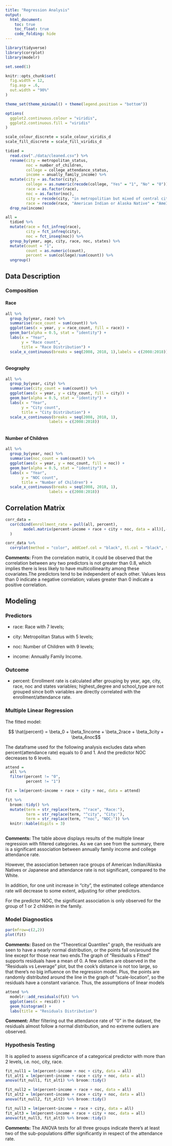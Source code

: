 ```yaml
---
title: "Regression Analysis"
output: 
  html_document:
    toc: true
    toc_float: true
    code_folding: hide
---
```


```r
library(tidyverse)
library(corrplot)
library(modelr)

set.seed(1)

knitr::opts_chunk$set(
  fig.width = 12,
  fig.asp = .6,
  out.width = "90%"
)

theme_set(theme_minimal() + theme(legend.position = "bottom"))

options(
  ggplot2.continuous.colour = "viridis",
  ggplot2.continuous.fill = "viridis"
)

scale_colour_discrete = scale_colour_viridis_d
scale_fill_discrete = scale_fill_viridis_d
```

```r
tidied = 
  read.csv("./data/cleaned.csv") %>%
  rename(city = metropolitan_status,
         noc = number_of_children,
         college = college_attendance_status,
         income = anually_family_income) %>%
  mutate(city = as.factor(city),
         college = as.numeric(recode(college, "Yes" = "1", "No" = "0")),
         race = as.factor(race),
         noc = as.factor(noc),
         city = recode(city, "in metropolitian but mixed of central city" = "metro mixed central", "in metropolitan and central city" = "metro & central", "in metropolitan but not in central city" = "metro not central", "mixed of metropolitian status" = "mixed metro", "Not in metropolitan area" = "non-metro"),
         race = recode(race, "American Indian or Alaska Native" = "AmeInd/AK", "Other Asian or Pacific Islander" = "Asian/Pacific", "in metropolitian but not in central city" = "metro not central")) %>%
  drop_na(income)

all = 
  tidied %>%
  mutate(race = fct_infreq(race),
         city = fct_infreq(city),
         noc = fct_inseq(noc)) %>%
  group_by(year, age, city, race, noc, states) %>%
  mutate(count = "1",
         count = as.numeric(count),
         percent = sum(college)/sum(count)) %>%
  ungroup()
```

## Data Description


### Composition

#### Race 

```r
all %>%
  group_by(year, race) %>%
  summarise(race_count = sum(count)) %>%
  ggplot(aes(x = year, y = race_count, fill = race)) +
  geom_bar(alpha = 0.5, stat = "identity") +
  labs(x = "Year",
       y = "Race count",
       title = "Race Distribution") +
  scale_x_continuous(breaks = seq(2008, 2018, 1),labels = c(2008:2018)) 
        
```


#### Geography

```r
all %>%
  group_by(year, city) %>%
  summarise(city_count = sum(count)) %>%
  ggplot(aes(x = year, y = city_count, fill = city)) +
  geom_bar(alpha = 0.5, stat = "identity") +
  labs(x = "Year",
       y = "City count",
       title = "City Distribution") +
  scale_x_continuous(breaks = seq(2008, 2018, 1),
                   labels = c(2008:2018)) 
     
```


#### Number of Children

```r
all %>%
  group_by(year, noc) %>%
  summarise(noc_count = sum(count)) %>%
  ggplot(aes(x = year, y = noc_count, fill = noc)) +
  geom_bar(alpha = 0.5, stat = "identity") +
  labs(x = "Year",
       y = "NOC count",
       title = "Number of Children") +
  scale_x_continuous(breaks = seq(2008, 2018, 1),
                   labels = c(2008:2018)) 
```


## Correlation Matrix


```r
corr_data = 
  cor(cbind(enrollment_rate = pull(all, percent),
        model.matrix(percent~income + race + city + noc, data = all)[,-1])
  )

corr_data %>% 
  corrplot(method = "color", addCoef.col = "black", tl.col = "black", tl.srt = 45, insig = "blank" , number.cex = 0.7, diag = FALSE)


```

**Comments:** From the correlation matrix, it could be observed that the correlation between any two predictors is not greater than 0.8, which implies there is less likely to have multicollinearity among these covariates.The predictors tend to be independent of each other.  Values less than 0 indicate a negative correlation; values greater than 0 indicate a positive correlation. 


## Modeling


### Predictors

* race: Race with 7 levels;

* city: Metropolitan Status with 5 levels;

* noc: Number of Children with 9 levels;

* income: Annually Family Income.

### Outcome

* percent: Enrollment rate is calculated after grouping by year, age, city, race, noc and states variables; highest_degree and school_type are not grouped since both variables are directly correlated with the enrollment/attendance rate. 


### Multiple Linear Regression 

The fitted model:

$$ \hat{percent} = \beta_0 + \beta_1income + \beta_2race + \beta_3city + \beta_4noc$$

The dataframe used for the following analysis excludes data when percent(attendance rate) equals to 0 and 1. And the predictor NOC decreases to 6 levels.

```r
attend = 
  all %>%
  filter(percent != "0",
         percent != "1")
```

```r
fit = lm(percent~income + race + city + noc, data = attend)

fit %>%
  broom::tidy() %>%
  mutate(term = str_replace(term, "^race", "Race:"),
         term = str_replace(term, "^city", "City:"),
         term = str_replace(term, "^noc", "NOC:")) %>%
  knitr::kable(digits = 3)
  
```

**Comments:** The table above displays results of the multiple linear regression with filtered categories. As we can see from the summary, there is a significant association between annually family income and college attendance rate.

However, the association between race groups of American Indian/Alaska Natives or Japanese and attendance rate is not significant, compared to the White.

In addition, for one unit increase in "city", the estimated college attendance rate will decrease to some extent, adjusting for other predictors.

For the predictor NOC, the significant association is only observed for the group of 1 or 2 children in the family.


### Model Diagnostics

```r
par(mfrow=c(2,2))
plot(fit)
```

**Comments:** Based on the "Theoretical Quantiles" graph, the residuals are seen to have a nearly normal distribution, or the points fall on/around the line except for those near two ends.The graph of "Residuals s Fitted" supports residuals have a mean of 0. A few outliers are observed in the "Residuals vs Leverage" plot, but the cook's distance is not too large, so that there's no big influence on the regression model. Plus, the points are randomly distributed around the line in the graph of "scale-location", so the residuals have a constant variance. Thus, the assumptions of linear models


```r

attend %>%
  modelr::add_residuals(fit) %>%
  ggplot(aes(x = resid)) +
  geom_histogram() +
  labs(title = "Residuals Distribution")

```

**Comment:** After filtering out the attendance rate of "0" in the dataset, the residuals almost follow a normal distribution, and no extreme outliers are observed.



### Hypothesis Testing

It is applied to assess significance of a categorical predictor with more than 2 levels, i.e. noc, city, race.

```r
fit_null1 = lm(percent~income + noc + city, data = all)
fit_alt1 = lm(percent~income + race + city + noc, data = all)
anova(fit_null1, fit_alt1) %>% broom::tidy()
```

```r
fit_null2 = lm(percent~income + race + noc, data = all)
fit_alt2 = lm(percent~income + race + city + noc, data = all)
anova(fit_null2, fit_alt2) %>% broom::tidy()
```

```r
fit_null3 = lm(percent~income + race + city, data = all)
fit_alt3 = lm(percent~income + race + city + noc, data = all)
anova(fit_null3, fit_alt3) %>% broom::tidy()
```

**Comments:** The ANOVA tests for all three groups indicate there's at least two of the sub-populations differ significantly in respect of the attendance rate. 


